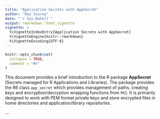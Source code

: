 ```yaml
---
title: "Application Secrets with AppSecret"
author: "Roy Storey"
date: "`r Sys.Date()`"
output: rmarkdown::html_vignette
vignette: >
  %\VignetteIndexEntry{Application Secrets with AppSecret}
  %\VignetteEngine{knitr::rmarkdown}
  %\VignetteEncoding{UTF-8}
---
```


```r
knitr::opts_chunk$set(
  collapse = TRUE,
  comment = "#>"
)
```
This document provides a brief introduction to the R package **AppSecret** (Secrets managed for R Applications and Libraries). The package provides the R6 class `app_secret` which provides management of paths, creating keys and encryption/decryption wrapping functions from `PKI`. It is primarily designed to work with PEM format private keys and store encrypted files in home directories and application/library repositories.

...
